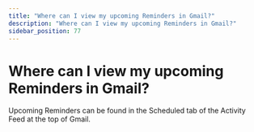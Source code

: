 ```yaml
---
title: "Where can I view my upcoming Reminders in Gmail?"
description: "Where can I view my upcoming Reminders in Gmail?"
sidebar_position: 77
---
```


# Where can I view my upcoming Reminders in Gmail?

Upcoming Reminders can be found in the Scheduled tab of the Activity Feed at the top of Gmail.